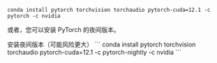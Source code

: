 ```
conda install pytorch torchvision torchaudio pytorch-cuda=12.1 -c pytorch -c nvidia
```

或者，您可以安装 PyTorch 的夜间版本。

<Accordion title="Install Nightly">
<Warning>安装夜间版本（可能风险更大）</Warning>
```
conda install pytorch torchvision torchaudio pytorch-cuda=12.1 -c pytorch-nightly -c nvidia
```
</Accordion>